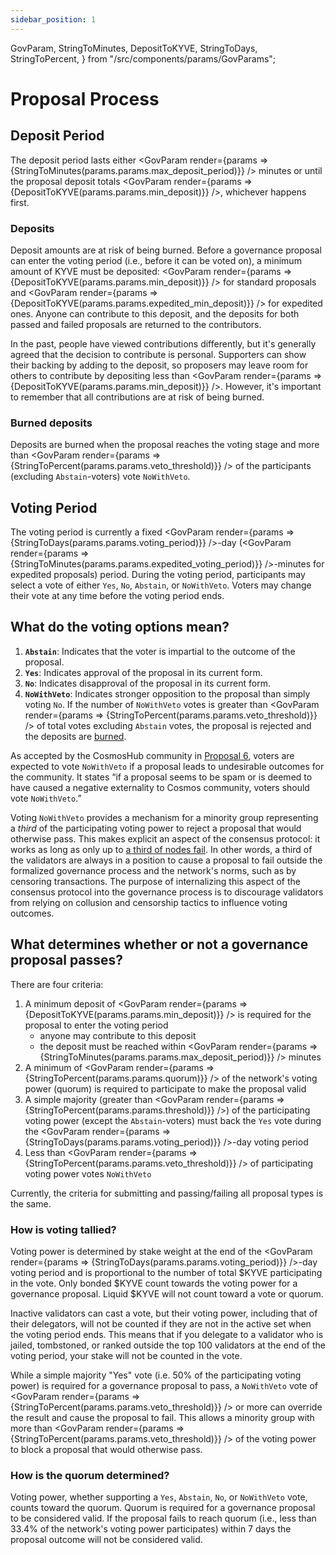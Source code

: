 ```yaml
---
sidebar_position: 1
---
```


  GovParam,
  StringToMinutes,
  DepositToKYVE,
  StringToDays,
  StringToPercent,
} from "/src/components/params/GovParams";

# Proposal Process

## Deposit Period

The deposit period lasts either <GovParam render={params => <span>{StringToMinutes(params.params.max_deposit_period)}</span>} /> minutes or until the proposal deposit totals <GovParam render={params => <span>{DepositToKYVE(params.params.min_deposit)}</span>} />, whichever happens first.

### Deposits

Deposit amounts are at risk of being burned. Before a governance proposal can
enter the voting period (i.e., before it can be voted on), a minimum amount of
KYVE must be deposited: <GovParam render={params => <span>{DepositToKYVE(params.params.min_deposit)}</span>} />
for standard proposals and <GovParam render={params => <span>{DepositToKYVE(params.params.expedited_min_deposit)}</span>} />
for expedited ones. Anyone can contribute to this deposit, and the deposits for both passed and failed proposals are returned to the contributors.

In the past, people have viewed contributions differently, but it's generally
agreed that the decision to contribute is personal. Supporters can show their
backing by adding to the deposit, so proposers may leave room for others to
contribute by depositing less than <GovParam render={params => <span>{DepositToKYVE(params.params.min_deposit)}</span>} />.
However, it's important to remember that all contributions are at risk of being burned.

### Burned deposits

Deposits are burned when the proposal reaches the voting stage and more than <GovParam render={params => <span>{StringToPercent(params.params.veto_threshold)}</span>} />
of the participants (excluding `Abstain`-voters) vote `NoWithVeto`.

## Voting Period

The voting period is currently a fixed <GovParam render={params => <span>{StringToDays(params.params.voting_period)}</span>} />-day (<GovParam render={params => <span>{StringToMinutes(params.params.expedited_voting_period)}</span>} />-minutes for expedited proposals) period. During the voting period, participants may select a vote of either `Yes`, `No`, `Abstain`, or `NoWithVeto`. Voters may change their vote at any time before the voting period ends.

## What do the voting options mean?

1. **`Abstain`**: Indicates that the voter is impartial to the outcome of the proposal.
2. **`Yes`**: Indicates approval of the proposal in its current form.
3. **`No`**: Indicates disapproval of the proposal in its current form.
4. **`NoWithVeto`**: Indicates stronger opposition to the proposal than simply voting `No`. If the number of `NoWithVeto` votes is greater than <GovParam render={params => <span>{StringToPercent(params.params.veto_threshold)}</span>} /> of total votes excluding `Abstain` votes, the proposal is rejected and the deposits are [burned](#burned-deposits).

As accepted by the CosmosHub community in [Proposal 6](https://ping.pub/kyve/gov/6), voters are expected to vote `NoWithVeto` if a proposal leads to undesirable outcomes for the community. It states “if a proposal seems to be spam or is deemed to have caused a negative externality to Cosmos community, voters should vote `NoWithVeto`.”

Voting `NoWithVeto` provides a mechanism for a minority group representing a _third_ of the participating voting power to reject a proposal that would otherwise pass. This makes explicit an aspect of the consensus protocol: it works as long as only up to [a third of nodes fail](https://docs.tendermint.com/v0.35/introduction/what-is-tendermint.html). In other words, a third of the validators are always in a position to cause a proposal to fail outside the formalized governance process and the network's norms, such as by censoring transactions. The purpose of internalizing this aspect of the consensus protocol into the governance process is to discourage validators from relying on collusion and censorship tactics to influence voting outcomes.

## What determines whether or not a governance proposal passes?

There are four criteria:

1. A minimum deposit of <GovParam render={params => <span>{DepositToKYVE(params.params.min_deposit)}</span>} /> is required for the proposal to enter the voting period
   - anyone may contribute to this deposit
   - the deposit must be reached within <GovParam render={params => <span>{StringToMinutes(params.params.max_deposit_period)}</span>} /> minutes
2. A minimum of <GovParam render={params => <span>{StringToPercent(params.params.quorum)}</span>} /> of the network's voting power (quorum) is required to participate to make the proposal valid
3. A simple majority (greater than <GovParam render={params => <span>{StringToPercent(params.params.threshold)}</span>} />) of the participating voting power (except the `Abstain`-voters) must back the `Yes` vote during the <GovParam render={params => <span>{StringToDays(params.params.voting_period)}</span>} />-day voting period
4. Less than <GovParam render={params => <span>{StringToPercent(params.params.veto_threshold)}</span>} /> of participating voting power votes `NoWithVeto`

Currently, the criteria for submitting and passing/failing all proposal types is the same.

### How is voting tallied?

Voting power is determined by stake weight at the end of the <GovParam render={params => <span>{StringToDays(params.params.voting_period)}</span>} />-day voting period and is proportional to the number of total \$KYVE participating in the vote. Only bonded \$KYVE count towards the voting power for a governance proposal.
Liquid \$KYVE will not count toward a vote or quorum.

Inactive validators can cast a vote, but their voting power, including that of their delegators, will not be counted if they are not in the active set when the voting period ends. This means that if you delegate to a validator who is jailed, tombstoned, or ranked outside the top 100 validators at the end of the voting period, your stake will not be counted in the vote.

While a simple majority "Yes" vote (i.e. 50% of the participating voting power) is required for a governance proposal to pass, a `NoWithVeto` vote of <GovParam render={params => <span>{StringToPercent(params.params.veto_threshold)}</span>} /> or more can override the result and cause the proposal to fail. This allows a minority group with more than <GovParam render={params => <span>{StringToPercent(params.params.veto_threshold)}</span>} /> of the voting power to block a proposal that would otherwise pass.

### How is the quorum determined?

Voting power, whether supporting a `Yes`, `Abstain`, `No`, or `NoWithVeto` vote,
counts toward the quorum. Quorum is required for a governance proposal to be considered valid.
If the proposal fails to reach quorum (i.e., less than 33.4% of the network's voting power participates)
within 7 days the proposal outcome will not be considered valid.
